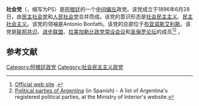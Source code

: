 '''社会党'''（{{lang-es|Partido Socialista}}，缩写为PS）是[[阿根廷|阿根廷]]的一个[[中间偏左|中间偏左]]政党。该党成立于1896年6月28日，由[[民主社会党_(阿根廷)|民主社会党]]和[[人民社会党_(阿根廷)|人民社会党]]合并而成。该党的意识形态是[[社会民主主义|社会民主主义]]、[[民主社会主义|民主社会主义]]。该党的领袖是Antonio Bonfatti。该党的总部位于[[布宜诺斯艾利斯|布宜诺斯艾利斯]]。该党是[[联邦共识|联邦共识]]、[[进步联盟|进步联盟]]、[[拉美加勒比政党常设会议|拉美加勒比政党常设会议]]和[[圣保罗论坛|圣保罗论坛]]的成员<ref>[http://www.partidosocialista.com.ar Official web site] {{Wayback|url=http://www.partidosocialista.com.ar/ |date=20070903123352 }}.</ref><ref>[http://www.mininterior.gov.ar/elecciones/comunicaciones/ppvigentes.asp?dist=25 Political parties of Argentina] {{webarchive|url=https://web.archive.org/web/20070311072158/http://www.mininterior.gov.ar/elecciones/comunicaciones/ppvigentes.asp?dist=25 |date=2007-03-11 }} (in Spanish) - A list of Argentina's registered political parties, at the Ministry of Interior's website.</ref>
。

==参考文献==
{{reflist}}
{{阿根廷政党}}

[[Category:阿根廷政党|Category:阿根廷政党]]
[[Category:社会民主主义政党|Category:社会民主主义政党]]
{{politic-stub}}